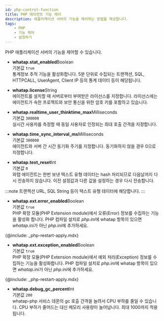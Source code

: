 ```yaml
---
id: php-control-function
title: PHP 에이전트 기능 제어
description: 애플리케이션 서버의 기능을 제어하는 방법을 제공합니다.
tags:
    - PHP
    - 기능 제어
    - 설정하기
---
```


PHP 애플리케이션 서버의 기능을 제어할 수 있습니다.

* **whatap.stat_enabled**<span class='type'>Boolean</span><br/>
    기본값 `true`<br/>
    통계정보 추적 기능을 활성화합니다. 5분 단위로 수집되는 트랜잭션, SQL, HTTPCALL, UserAgent, Client IP 등의 통계 데이터 등이 해당됩니다.

<!-- 라이선스 ... 프로젝트 액세스 키 -->
* **whatap.license**<span class='type'>String</span><br/>
    에이전트를 설치할 때 서버로부터 부여받은 라이선스를 지정합니다. 라이선스에는 에이전트가 속한 프로젝트와 보안 통신을 위한 암호 키를 포함하고 있습니다.

* **whatap.realtime_user_thinktime_max**<span class='type'>Milliseconds</span><br/>
    기본값 `300000`<br/>
    실시간 사용자를 측정할 때 동일 사용자로 인정되는 최대 호출 간격을 지정합니다.

* **whatap.time_sync_interval_ms**<span class='type'>Milliseconds</span><br/>
    기본값 `300000`<br/>
    에이전트와 서버 간 시간 동기화 주기를 지정합니다. 동기화하지 않을 경우 0으로 지정합니다.

* **whatap.text_reset**<span class='type'>Int</span><br/>
    기본값 `0`<br/>
    와탭 에이전트는 한번 보낸 텍스트 유형 데이터는 hash 처리되므로 다음날까지 다시 전송하지 않습니다. 이전 설정값과 다른 값을 설정하는 경우 다시 전송합니다.

:::note
트랜잭션 URL, SQL String 등이 텍스트 유형 데이터에 해당합니다.
:::

* **whatap.ext.error_enabled**<span class='type'>Boolean</span><br/>
    기본값 `true`<br/>
    PHP 확장 모듈(PHP Extension module)에서 오류(Error) 정보를 수집하는 기능을 활성화 합니다. PHP 컴파일 설치로 *php.ini*에 whatap 항목이 있으면 *whatap.ini*가 아닌 *php.ini*에 추가하세요.


{@include: _php-restart-apply.mdx}

* **whatap.ext.exception_enabled**<span class='type'>Boolean</span><br/>
    기본값 `true`<br/>
    PHP 확장 모듈(PHP Extension module)에서 예외 처리(Exception) 정보를 수집하는 기능을 활성화합니다. PHP 컴파일 설치로 *php.ini*에 whatap 항목이 있으면 *whatap.ini*가 아닌 *php.ini*에 추가하세요.

{@include: _php-restart-apply.mdx}

* **whatap.debug_gc_percent**<span class='type'>Int</span><br/>
    기본값 `200`<br/> 
    whatap-php 서비스 데몬의 gc 호출 간격을 늘려서 CPU 부하를 줄일 수 있습니다. CPU 부하가 줄어드는 대신 메모리 사용량이 늘어납니다. 최대 1000까지 적용됩니다.